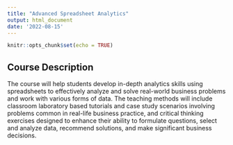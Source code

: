 ```yaml
---
title: "Advanced Spreadsheet Analytics"
output: html_document
date: '2022-08-15'
---
```


```r
knitr::opts_chunk$set(echo = TRUE)
```

## Course Description

The course will help students develop in-depth analytics skills using spreadsheets to effectively analyze and solve real-world business problems and work with various forms of data. The teaching methods will include classroom laboratory based tutorials and case study scenarios involving problems common in real-life business practice, and critical thinking exercises designed to enhance their ability to formulate questions, select and analyze data, recommend solutions, and make significant business decisions.
